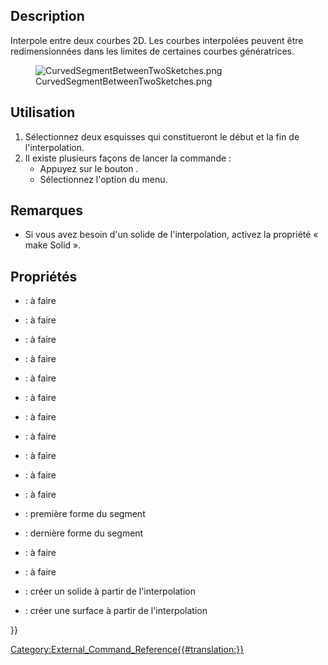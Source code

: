 <languages/>

{{Docnav/fr
|[[CurvedShapes_CurvedArray/fr|Réseau de courbes]]
|[[CurvedShapes_InterpolatedMiddle/fr|Forme interpolée]]
|[[CurvedShapes_Workbench/fr|CurvedShapes]]
|IconL=CurvedShapes_CurvedArray.svg
|IconR=CurvedShapes_InterpolatedMiddle.svg
|IconC=CurvedShapes_workbench_icon.svg
}}

{{GuiCommand/fr
|Name=CurvedShapes CurvedSegment
|Name/fr=CurvedShapes Courbes interpolées
|MenuLocation=Curved Shapes → Curved Segment
|Workbenches=[[CurvedShapes Workbench/fr|CurvedShapes]]
|Shortcut=
|SeeAlso=
}}

==Description==

Interpole entre deux courbes 2D. Les courbes interpolées peuvent être redimensionnées dans les limites de certaines courbes génératrices.

[[File:CurvedSegmentBetweenTwoSketches.png|frameless]]
<div class="mw-translate-fuzzy">
{{Caption|Image d'un simple projet FreeCAD avec deux esquisses réalisées à l'aide de l'outil Courbes interpolées}}
</div>

<span id="Usage"></span>
==Utilisation==

# Sélectionnez deux esquisses qui constitueront le début et la fin de l'interpolation.
# Il existe plusieurs façons de lancer la commande :
#* Appuyez sur le bouton {{Button|[[Image:CurvedShapes_CurvedSegment.svg|16px]] [[CurvedShapes_CurvedSegment/fr|Curved Segment]]}}.
#* Sélectionnez l'option {{MenuCommand|Curved Shapes → [[Image:CurvedShapes_CurvedSegment.svg|16px]] Curved Segment}} du menu.

<span id="Notes"></span>
==Remarques==

* Si vous avez besoin d'un solide de l'interpolation, activez la propriété « make Solid ».

<span id="Properties"></span>
==Propriétés==

{{Properties_Title|Curved Segment}}

<div class="mw-translate-fuzzy">
* {{PropertyData|Distribution}} : à faire
* {{PropertyData|Distribution Reverse}} : à faire
* {{PropertyData|Force Interpolation}} : à faire
* {{PropertyData|Hullcurves}} : à faire
* {{PropertyData|Interpolation Points}} : à faire
* {{PropertyData|Items}} : à faire
* {{PropertyData|Loft Max Degree}} : à faire
* {{PropertyData|Max Loft Size}} : à faire
* {{PropertyData|Normal Shape 1}} : à faire
* {{PropertyData|Normal Shape 2}} : à faire
* {{PropertyData|Path}} : à faire
* {{PropertyData|Forme 1}} : première forme du segment
* {{PropertyData|Shape2}} : dernière forme du segment
* {{PropertyData|Twist}} : à faire
* {{PropertyData|Twist Reverse}} : à faire
* {{PropertyData|make Solid}} : créer un solide à partir de l'interpolation
* {{PropertyData|make Surface}} : créer une surface à partir de l'interpolation
</div>


{{Docnav/fr
|[[CurvedShapes_CurvedArray/fr|Réseau de courbes]]
|[[CurvedShapes_InterpolatedMiddle/fr|Forme interpolée]]
|[[CurvedShapes_Workbench/fr|CurvedShapes]]
|IconL=CurvedShapes_CurvedArray.svg
|IconR=CurvedShapes_InterpolatedMiddle.svg
|IconC=CurvedShapes_workbench_icon.svg
}}

{{Userdocnavi{{#translation:}}}}
[[Category:External_Command_Reference{{#translation:}}]]